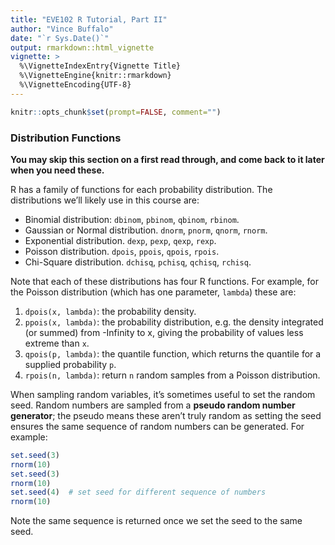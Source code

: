 ```yaml
---
title: "EVE102 R Tutorial, Part II"
author: "Vince Buffalo"
date: "`r Sys.Date()`"
output: rmarkdown::html_vignette
vignette: >
  %\VignetteIndexEntry{Vignette Title}
  %\VignetteEngine{knitr::rmarkdown}
  %\VignetteEncoding{UTF-8}
---
```


```r
knitr::opts_chunk$set(prompt=FALSE, comment="")
```

### Distribution Functions

**You may skip this section on a first read through, and come back to it later
when you need these.**

R has a family of functions for each probability distribution. The
distributions we'll likely use in this course are:

- Binomial distribution: `dbinom`, `pbinom`, `qbinom`, `rbinom`.
- Gaussian or Normal distribution. `dnorm`, `pnorm`, `qnorm`, `rnorm`.
- Exponential distribution. `dexp`, `pexp`, `qexp`, `rexp`.
- Poisson distribution. `dpois`, `ppois`, `qpois`, `rpois`.
- Chi-Square distribution. `dchisq`, `pchisq`, `qchisq`, `rchisq`.

Note that each of these distributions has four R functions. For example, for
the Poisson distribution (which has one parameter, `lambda`) these are:

1. `dpois(x, lambda)`: the probability density.
2. `ppois(x, lambda)`: the probability distribution, e.g. the density
   integrated (or summed) from -Infinity to x, giving the probability of values
   less extreme than `x`.
3. `qpois(p, lambda)`: the quantile function, which returns the quantile for a supplied probability `p`.
4. `rpois(n, lambda)`: return `n` random samples from a Poisson distribution.

When sampling random variables, it's sometimes useful to set the random seed.
Random numbers are sampled from a **pseudo random number generator**; the
pseudo means these aren't truly random as setting the seed ensures the same
sequence of random numbers can be generated. For example:

```R
set.seed(3)
rnorm(10)
set.seed(3)
rnorm(10)
set.seed(4)  # set seed for different sequence of numbers
rnorm(10)
```

Note the same sequence is returned once we set the seed to the same seed.

